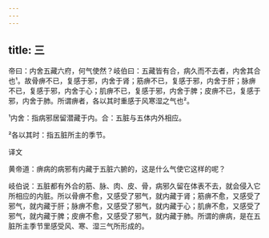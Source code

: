 ```yaml
---
---
---
```

title: 三
---




帝曰：内舍五藏六府，何气使然？岐伯曰：五藏皆有合，病久而不去者，内舍其合也¹。故骨痹不已，复感于邪，内舍于肾；筋痹不已，复感于邪，内舍于肝；脉痹不已，复感于邪，内舍于心；肌痹不已，复感于邪，内舍于脾；皮痹不已，复感于邪，内舍于肺。所谓痹者，各以其时重感于风寒湿之气也²。

¹内舍：指病邪居留潜藏于内。合：五脏与五体内外相应。

²各以其时：指五脏所主的季节。

译文

黄帝道：痹病的病邪有内藏于五脏六腑的，这是什么气使它这样的呢？

岐伯说：五脏都有外合的筋、脉、肉、皮、骨，病邪久留在体表不去，就会侵入它所相应的内脏。所以骨痹不愈，又感受了邪气，就内藏于肾；筋痹不愈，又感受了邪气，就内藏于肝；脉痹不愈，又感受了邪气，就内藏于心；肌痹不愈，又感受了邪气，就内藏于脾；皮痹不愈，又感受了邪气，就内藏于肺。所谓的痹病，是在五脏所主季节里感受风、寒、湿三气所形成的。
